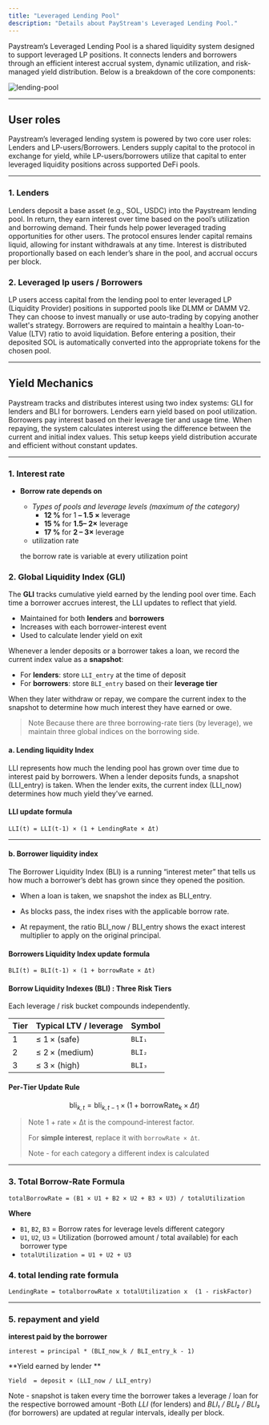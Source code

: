 ```yaml
---
title: "Leveraged Lending Pool"
description: "Details about PayStream's Leveraged Lending Pool."
---
```


Paystream’s Leveraged Lending Pool is a shared liquidity system designed to support leveraged LP positions. It connects lenders and borrowers through an efficient interest accrual system, dynamic utilization, and risk-managed yield distribution. Below is a breakdown of the core components:

![lending-pool](./images/lending-pool.png)

---

## User roles

Paystream’s leveraged lending system is powered by two core user roles: Lenders and LP-users/Borrowers. Lenders supply capital to the protocol in exchange for yield, while LP-users/borrowers utilize that capital to enter leveraged liquidity positions across supported DeFi pools.

---

### 1. Lenders

Lenders deposit a base asset (e.g., SOL, USDC) into the Paystream lending pool. In return, they earn interest over time based on the pool’s utilization and borrowing demand. Their funds help power leveraged trading opportunities for other users. The protocol ensures lender capital remains liquid, allowing for instant withdrawals at any time. Interest is distributed proportionally based on each lender’s share in the pool, and accrual occurs per block.

### 2. Leveraged lp users / Borrowers

LP users access capital from the lending pool to enter leveraged LP (Liquidity Provider) positions in supported pools like DLMM or DAMM V2. They can choose to invest manually or use auto-trading by copying another wallet's strategy. Borrowers are required to maintain a healthy Loan-to-Value (LTV) ratio to avoid liquidation. Before entering a position, their deposited SOL is automatically converted into the appropriate tokens for the chosen pool.

---
## Yield Mechanics

Paystream tracks and distributes interest using two index systems: GLI for lenders and BLI for borrowers. Lenders earn yield based on pool utilization. Borrowers pay interest based on their leverage tier and usage time. When repaying, the system calculates interest using the difference between the current and initial index values. This setup keeps yield distribution accurate and efficient without constant updates.

---
### 1. Interest rate 

- **Borrow rate depends on**
    - *Types of pools and leverage levels (maximum of the category)*
        - **12 %** for 1 **– 1.5 ×** leverage
        - **15 %** for **1.5– 2×** leverage
        - **17 %** for **2 – 3×** leverage
    - utilization rate
    
    the borrow rate is variable at every utilization point 
    
### 2. Global Liquidity Index (GLI)

The **GLI** tracks cumulative yield earned by the lending pool over time. Each time a borrower accrues interest, the LLI updates to reflect that yield.

- Maintained for both **lenders** and **borrowers**
- Increases with each borrower-interest event
- Used to calculate lender yield on exit


Whenever a lender deposits or a borrower takes a loan, we record the current index value as a **snapshot**:

- For **lenders**: store `LLI_entry` at the time of deposit
- For **borrowers**: store `BLI_entry` based on their **leverage tier**

When they later withdraw or repay, we compare the current index to the snapshot to determine how much interest they have earned or owe.

> Note  Because there are three borrowing-rate tiers (by leverage), we maintain three global indices on the borrowing side.

#### a. Lending liquidity Index 

LLI represents how much the lending pool has grown over time due to interest paid by borrowers.
When a lender deposits funds, a snapshot (LLI_entry) is taken. When the lender exits, the current index (LLI_now) determines how much yield they've earned.

#### LLI update formula

```
LLI(t) = LLI(t-1) × (1 + LendingRate × Δt)
```


---

#### b. Borrower liquidity index 

The Borrower Liquidity Index (BLI) is a running “interest meter” that tells us how much a borrower’s debt has grown since they opened the position.

- When a loan is taken, we snapshot the index as BLI_entry.

- As blocks pass, the index rises with the applicable borrow rate.

- At repayment, the ratio BLI_now / BLI_entry shows the exact interest multiplier to apply on the original principal.


#### Borrowers Liquidity Index update formula
```
BLI(t) = BLI(t-1) × (1 + borrowRate × Δt)
```

#### Borrow Liquidity Indexes (BLI)  : Three Risk Tiers 

Each leverage / risk bucket compounds independently.

| Tier | Typical LTV / leverage | Symbol |
| --- | --- | --- |
| 1 | ≤ 1 × (safe) | `BLI₁` |
| 2 | ≤ 2 × (medium) | `BLI₂` |
| 3 | ≤ 3 × (high) | `BLI₃` |

#### Per‑Tier Update Rule

$$
\text{bli}_{k,t} = \text{bli}_{k,t-1} \times \left(1 + \text{borrowRate}_k \times \Delta t \right)
$$


> Note  1 + rate × Δt is the compound-interest factor.
> 
> For **simple interest**, replace it with `borrowRate × Δt`.
> 
> Note - for each category a different index is calculated


---

### 3. Total Borrow-Rate Formula

```
totalBorrowRate = (B1 × U1 + B2 × U2 + B3 × U3) / totalUtilization
```

**Where**

- `B1`, `B2`, `B3` = Borrow rates for leverage levels different category
- `U1`, `U2`, `U3` = Utilization (borrowed amount / total available) for each borrower type
- `totalUtilization = U1 + U2 + U3`


### 4. total lending rate formula 

```
LendingRate = totalborrowRate x totalUtilization x  (1 - riskFactor)
```

---

### 5. repayment and yield 

**interest paid by the borrower**

```
interest = principal * (BLI_now_k / BLI_entry_k - 1)
```

**Yield earned by lender **

```
Yield  = deposit × (LLI_now / LLI_entry)
```


Note - snapshot is taken every time the borrower takes a leverage / loan for the respective borrowed amount 
-Both *LLI* (for lenders) and *BLI₁ / BLI₂ / BLI₃* (for borrowers) are updated at regular intervals, ideally per block. 